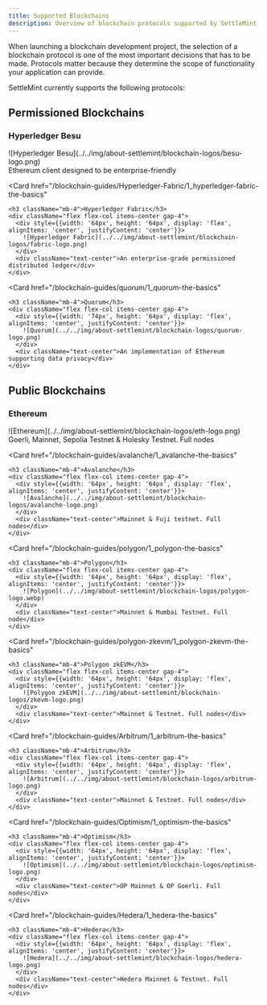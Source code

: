 ```yaml
---
title: Supported Blockchains
description: Overview of blockchain protocols supported by SettleMint
---
```




When launching a blockchain development project, the selection of a blockchain protocol is one of the most important decisions that has to be made. Protocols matter because they determine the scope of functionality your application can provide.

SettleMint currently supports the following protocols:

## Permissioned Blockchains

<Cards>
  <Card
    href="/blockchain-guides/Hyperledger-Besu/1_enterprise-ethereum-the-basics"
  >
    <h3 className="mb-4">Hyperledger Besu</h3>
    <div className="flex flex-col items-center gap-4">
      <div style={{width: '64px', height: '64px', display: 'flex', alignItems: 'center', justifyContent: 'center'}}>
        ![Hyperledger Besu](../../img/about-settlemint/blockchain-logos/besu-logo.png)
      </div>
      <div className="text-center">Ethereum client designed to be enterprise-friendly</div>
    </div>
  </Card>

  <Card
    href="/blockchain-guides/Hyperledger-Fabric/1_hyperledger-fabric-the-basics"
  >
    <h3 className="mb-4">Hyperledger Fabric</h3>
    <div className="flex flex-col items-center gap-4">
      <div style={{width: '64px', height: '64px', display: 'flex', alignItems: 'center', justifyContent: 'center'}}>
        ![Hyperledger Fabric](../../img/about-settlemint/blockchain-logos/fabric-logo.png)
      </div>
      <div className="text-center">An enterprise-grade permissioned distributed ledger</div>
    </div>
  </Card>

  <Card
    href="/blockchain-guides/quorum/1_quorum-the-basics"
  >
    <h3 className="mb-4">Quorum</h3>
    <div className="flex flex-col items-center gap-4">
      <div style={{width: '74px', height: '64px', display: 'flex', alignItems: 'center', justifyContent: 'center'}}>
        ![Quorum](../../img/about-settlemint/blockchain-logos/quorum-logo.png)
      </div>
      <div className="text-center">An implementation of Ethereum supporting data privacy</div>
    </div>
  </Card>
</Cards>

## Public Blockchains

<Cards>
  <Card
    href="/blockchain-guides/ethereum/1_ethereum-the-basics"
  >
    <h3 className="mb-4">Ethereum</h3>
    <div className="flex flex-col items-center gap-8">
      <div style={{width: '48px', height: '48px', display: 'flex', alignItems: 'center', justifyContent: 'center'}}>
        ![Ethereum](../../img/about-settlemint/blockchain-logos/eth-logo.png)
      </div>
      <div className="text-center">Goerli, Mainnet, Sepolia Testnet & Holesky Testnet. Full nodes</div>
    </div>
  </Card>

  <Card
    href="/blockchain-guides/avalanche/1_avalanche-the-basics"
  >
    <h3 className="mb-4">Avalanche</h3>
    <div className="flex flex-col items-center gap-4">
      <div style={{width: '64px', height: '64px', display: 'flex', alignItems: 'center', justifyContent: 'center'}}>
        ![Avalanche](../../img/about-settlemint/blockchain-logos/avalanche-logo.png)
      </div>
      <div className="text-center">Mainnet & Fuji testnet. Full nodes</div>
    </div>
  </Card>

  <Card
    href="/blockchain-guides/polygon/1_polygon-the-basics"
  >
    <h3 className="mb-4">Polygon</h3>
    <div className="flex flex-col items-center gap-4">
      <div style={{width: '64px', height: '64px', display: 'flex', alignItems: 'center', justifyContent: 'center'}}>
        ![Polygon](../../img/about-settlemint/blockchain-logos/polygon-logo.webp)
      </div>
      <div className="text-center">Mainnet & Mumbai Testnet. Full node</div>
    </div>
  </Card>

  <Card
    href="/blockchain-guides/polygon-zkevm/1_polygon-zkevm-the-basics"
  >
    <h3 className="mb-4">Polygon zkEVM</h3>
    <div className="flex flex-col items-center gap-4">
      <div style={{width: '64px', height: '64px', display: 'flex', alignItems: 'center', justifyContent: 'center'}}>
        ![Polygon zkEVM](../../img/about-settlemint/blockchain-logos/zkevm-logo.png)
      </div>
      <div className="text-center">Mainnet & Testnet. Full nodes</div>
    </div>
  </Card>

  <Card
    href="/blockchain-guides/Arbitrum/1_arbitrum-the-basics"
  >
    <h3 className="mb-4">Arbitrum</h3>
    <div className="flex flex-col items-center gap-4">
      <div style={{width: '64px', height: '64px', display: 'flex', alignItems: 'center', justifyContent: 'center'}}>
        ![Arbitrum](../../img/about-settlemint/blockchain-logos/arbitrum-logo.png)
      </div>
      <div className="text-center">Mainnet & Testnet. Full nodes</div>
    </div>
  </Card>

  <Card
    href="/blockchain-guides/Optimism/1_optimism-the-basics"
  >
    <h3 className="mb-4">Optimism</h3>
    <div className="flex flex-col items-center gap-4">
      <div style={{width: '64px', height: '64px', display: 'flex', alignItems: 'center', justifyContent: 'center'}}>
        ![Optimism](../../img/about-settlemint/blockchain-logos/optimism-logo.png)
      </div>
      <div className="text-center">OP Mainnet & OP Goerli. Full nodes</div>
    </div>
  </Card>

  <Card
    href="/blockchain-guides/Hedera/1_hedera-the-basics"
  >
    <h3 className="mb-4">Hedera</h3>
    <div className="flex flex-col items-center gap-4">
      <div style={{width: '64px', height: '64px', display: 'flex', alignItems: 'center', justifyContent: 'center'}}>
        ![Hedera](../../img/about-settlemint/blockchain-logos/hedera-logo.png)
      </div>
      <div className="text-center">Hedera Mainnet & Testnet. Full nodes</div>
    </div>
  </Card>
</Cards>
